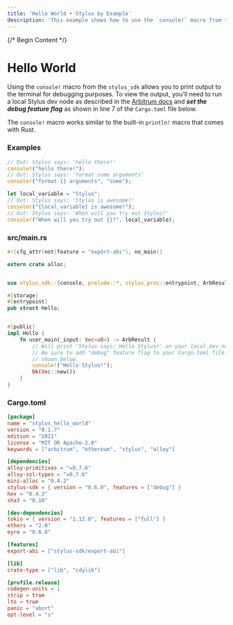 ```yaml
---
title: 'Hello World • Stylus by Example'
description: 'This example shows how to use the `console!` macro from the Arbitrum Stylus Rust SDK to print output to the terminal for debugging.'
---
```


{/* Begin Content */}

# Hello World

Using the `console!` macro from the `stylus_sdk` allows you to print output to the terminal for debugging purposes. To view the output, you'll need to run a
local Stylus dev node as described in the [Arbitrum docs](https://docs.arbitrum.io/stylus/how-tos/local-stylus-dev-node) and **_set the debug feature flag_** as
shown in line 7 of the `Cargo.toml` file below.

The `console!` macro works similar to the built-in `println!` macro that comes with Rust.

### Examples


<NotForProductionBannerPartial />

```rust
// Out: Stylus says: 'hello there!'
console!("hello there!");
// Out: Stylus says: 'format some arguments'
console!("format {} arguments", "some");

let local_variable = "Stylus";
// Out: Stylus says: 'Stylus is awesome!'
console!("{local_variable} is awesome!");
// Out: Stylus says: 'When will you try out Stylus?'
console!("When will you try out {}?", local_variable);
```

### src/main.rs

```rust
#![cfg_attr(not(feature = "export-abi"), no_main)]

extern crate alloc;


use stylus_sdk::{console, prelude::*, stylus_proc::entrypoint, ArbResult};

#[storage]
#[entrypoint]
pub struct Hello;


#[public]
impl Hello {
    fn user_main(_input: Vec<u8>) -> ArbResult {
        // Will print 'Stylus says: Hello Stylus!' on your local dev node
        // Be sure to add "debug" feature flag to your Cargo.toml file as
        // shown below.
        console!("Hello Stylus!");
        Ok(Vec::new())
    }
}
```

### Cargo.toml

```toml
[package]
name = "stylus_hello_world"
version = "0.1.7"
edition = "2021"
license = "MIT OR Apache-2.0"
keywords = ["arbitrum", "ethereum", "stylus", "alloy"]

[dependencies]
alloy-primitives = "=0.7.6"
alloy-sol-types = "=0.7.6"
mini-alloc = "0.4.2"
stylus-sdk = { version = "0.6.0", features = ["debug"] }
hex = "0.4.3"
sha3 = "0.10"

[dev-dependencies]
tokio = { version = "1.12.0", features = ["full"] }
ethers = "2.0"
eyre = "0.6.8"

[features]
export-abi = ["stylus-sdk/export-abi"]

[lib]
crate-type = ["lib", "cdylib"]

[profile.release]
codegen-units = 1
strip = true
lto = true
panic = "abort"
opt-level = "s"
```
